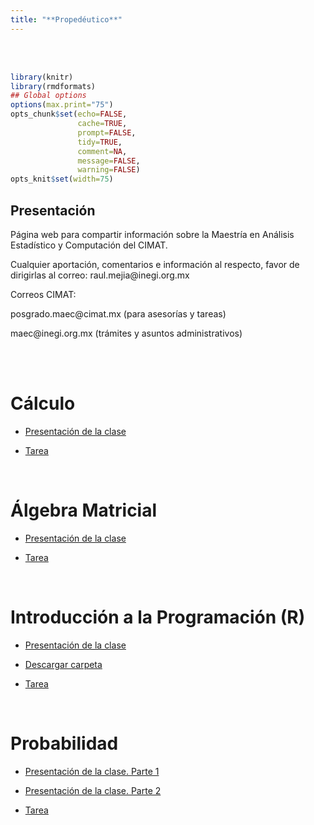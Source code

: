 ```yaml
---
title: "**Propedéutico**"
--- 
```


<br>
<br>


```r
library(knitr)
library(rmdformats)
## Global options
options(max.print="75")
opts_chunk$set(echo=FALSE,
               cache=TRUE,
               prompt=FALSE,
               tidy=TRUE,
               comment=NA,
               message=FALSE,
               warning=FALSE)
opts_knit$set(width=75)
```

<div class=text-justify>

## **Presentación** 

Página web para compartir información sobre la Maestría en Análisis Estadístico y Computación del CIMAT.

Cualquier aportación, comentarios e información al respecto, favor de dirigirlas al correo: raul.mejia@inegi.org.mx

Correos CIMAT:

posgrado.maec@cimat.mx  (para asesorías y tareas)

maec@inegi.org.mx (trámites y asuntos administrativos)

<br>
<br>

# **Cálculo**

- [Presentación de la clase](materiales/PropedeuticoCalculo.pdf){target="_blank"}

- [Tarea](materiales/TareaCalculo.pdf){target="_blank"}

<br>

# **Álgebra Matricial**

- [Presentación de la clase](materiales/prope_inegi.pdf){target="_blank"}

- [Tarea](materiales/tarea_prope_inegi.pdf){target="_blank"}

<br>

# **Introducción a la Programación (R)**

- [Presentación de la clase](materiales/programacion_r/Introduccion-programacion-R.pdf){target="_blank"}

- [Descargar carpeta](materiales/programacion_r/programacion_r.zip)

- [Tarea](materiales/Tarea-programacion-R.pdf)



<br>

# **Probabilidad**

- [Presentación de la clase. Parte 1](materiales/MAEC_Clase1_Prob.pdf){target="_blank"}

- [Presentación de la clase. Parte 2](materiales/MAEC_Clase2_Prob.pdf){target="_blank"}

- [Tarea](materiales/MAEC_Tarea1_Probabilidad.pdf)



</div>




